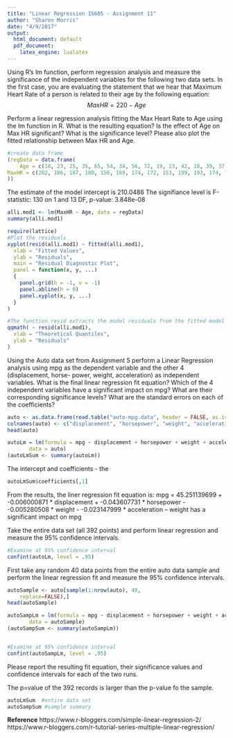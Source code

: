 ```yaml
---
title: "Linear Regression IS605 - Assignment 11"
author: "Sharon Morris"
date: "4/9/2017"
output:
  html_document: default
  pdf_document:
    latex_engine: lualatex
---
```


Using R’s lm function, perform regression analysis and measure the significance of the independent variables for the following two data sets. In the first case, you are evaluating the statement that we hear that Maximum Heart Rate of a person is related to their age by the following equation:
$$MaxHR = 220 − Age$$

Perform a linear regression analysis fitting the Max Heart Rate to Age using the lm function in R. What is the resulting equation? Is the effect of Age on Max HR significant? What is the significance level? Please also plot the fitted relationship between Max HR and Age.


```r
#create data frame
(regData = data.frame(
    Age = c(18, 23, 25, 35, 65, 54, 34, 56, 72, 19, 23, 42, 18, 39, 37),
MaxHR = c(202, 186, 187, 180, 156, 169, 174, 172, 153, 199, 193, 174, 198, 183, 178)
))
```


The estimate of the model intercept is 210.0486
The signifiance level is F-statistic:   130 on 1 and 13 DF,  p-value: 3.848e-08
```r
alli.mod1 <- lm(MaxHR ~ Age, data = regData)
summary(alli.mod1)
```

```r
require(lattice)
#Plot the residuals
xyplot(resid(alli.mod1) ~ fitted(alli.mod1),
  xlab = "Fitted Values",
  ylab = "Residuals",
  main = "Residual Diagnostic Plot",
  panel = function(x, y, ...)
  {
    panel.grid(h = -1, v = -1)
    panel.abline(h = 0)
    panel.xyplot(x, y, ...)
  }
)
```


```r
#The function resid extracts the model residuals from the fitted model object
qqmath( ~ resid(alli.mod1),
  xlab = "Theoretical Quantiles",
  ylab = "Residuals"
)
```

Using the Auto data set from Assignment 5 perform a Linear Regression analysis using mpg as the dependent variable and the other 4 (displacement, horse- power, weight, acceleration) as independent variables. What is the final linear regression fit equation? Which of the 4 independent variables have a significant impact on mpg? What are their corresponding significance levels? What are the standard errors on each of the coefficients? 

```r
auto <- as.data.frame(read.table("auto-mpg.data", header = FALSE, as.is = TRUE)) 
colnames(auto) <- c("displacement", "horsepower", "weight", "acceleration", "mpg")
head(auto)

autoLm = lm(formula = mpg ~ displacement + horsepower + weight + acceleration,
       data = auto)
(autoLmSum <- summary(autoLm))
```
The intercept and coefficients - the 
```r
autoLmSum$coefficients[,1]
```

From the results, the liner regression fit equation is: mpg = 45.251139699 + -0.006000871 * displacement + -0.043607731 * horsepower - -0.005280508 * weight - -0.023147999 * acceleration -- weight has a significant impact on mpg


Take the entire data set (all 392 points) and perform linear regression and measure the 95% confidence intervals. 
```r
#Examine at 95% confidence interval
confint(autoLm, level = .95)
```

First take any random 40 data points from the entire auto data sample and perform the linear regression fit and measure the 95% confidence intervals.
```r
autoSample <- auto[sample(1:nrow(auto), 40,
  	replace=FALSE),]
head(autoSample)

autoSampLm = lm(formula = mpg ~ displacement + horsepower + weight + acceleration,
       data = autoSample)
(autoSampSum <- summary(autoSampLm))


#Examine at 95% confidence interval
confint(autoSampLm, level = .95)

```

Please report the resulting fit equation, their significance values and confidence intervals for each of the two runs.

The p=value of the 392 records is larger than the p-value fo the sample.
```r
autoLmSum  #entire data set
autoSampSum #sample summary

```



**Reference**
https://www.r-bloggers.com/simple-linear-regression-2/
https://www.r-bloggers.com/r-tutorial-series-multiple-linear-regression/